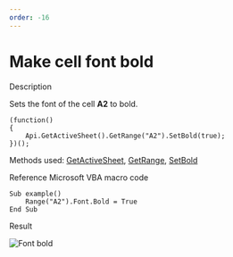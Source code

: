 ```yaml
---
order: -16
---
```

# [](/plugin/macrosamples/)Make cell font bold

Description

Sets the font of the cell **A2** to bold.

```
(function()
{
    Api.GetActiveSheet().GetRange("A2").SetBold(true);
})();
```

Methods used: [GetActiveSheet](/docbuilder/spreadsheetapi/api/getactivesheet), [GetRange](/docbuilder/spreadsheetapi/apiworksheet/getrange), [SetBold](/docbuilder/spreadsheetapi/apirange/setbold)

Reference Microsoft VBA macro code

```
Sub example()
    Range("A2").Font.Bold = True
End Sub
```

Result

![Font bold](/content/img/plugins/font_bold.png)
